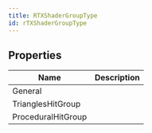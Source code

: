 ```yaml
---
title: RTXShaderGroupType
id: rTXShaderGroupType
---
```


## Properties

| Name | Description |
| - | - |
| General |  |
| TrianglesHitGroup |  |
| ProceduralHitGroup |  |
